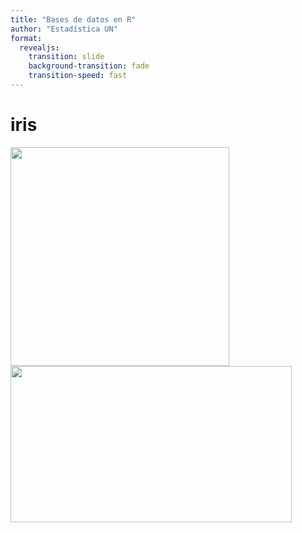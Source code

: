 ```yaml
---
title: "Bases de datos en R"
author: "Estadística UN"
format: 
  revealjs:
    transition: slide
    background-transition: fade
    transition-speed: fast
---
```


# iris 

![](Irissetosa1.jpg){.absolute top=200 left=0 width="350" height="350"}
![](Irissetosa2.jpg){.absolute top=50 right=50 width="450" height="250"}